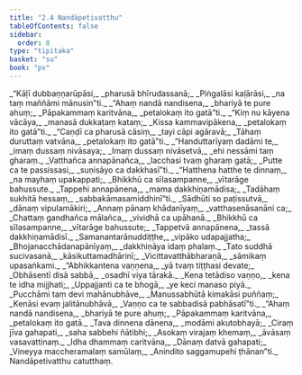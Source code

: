 ```yaml
---
title: "2.4 Nandāpetivatthu"
tableOfContents: false
sidebar:
  order: 8
type: "tipitaka"
basket: "su"
book: "pv"
---
```



<DynamicBreadcrumb />

<Division number="168" book="pv" bookNo="19" page="144">

<Paragraph number="187" type="verses" book="pv">
_“Kāḷī dubbaṇṇarūpāsi,_  
_pharusā bhīrudassanā;_  
_Piṅgalāsi kaḷārāsi,_  
_na taṃ maññāmi mānusin”ti._  

</Paragraph>

</Division>
<Division number="169" book="pv" bookNo="19" page="144">

<Paragraph number="188" type="verses" book="pv">
_“Ahaṃ nandā nandisena,_  
_bhariyā te pure ahuṃ;_  
_Pāpakammaṃ karitvāna,_  
_petalokaṃ ito gatā”ti._  

</Paragraph>

</Division>
<Division number="170" book="pv" bookNo="19" page="145">

<Paragraph number="189" type="verses" book="pv">
_“Kiṃ nu kāyena vācāya,_  
_manasā dukkaṭaṃ kataṃ;_  
_Kissa kammavipākena,_  
_petalokaṃ ito gatā”ti._  

</Paragraph>

</Division>
<Division number="171" book="pv" bookNo="19" page="145">

<Paragraph number="190" type="verses" book="pv">
_“Caṇḍī ca pharusā cāsiṃ,_  
_tayi cāpi agāravā;_  
_Tāhaṃ duruttaṃ vatvāna,_  
_petalokaṃ ito gatā”ti._  

</Paragraph>

</Division>
<Division number="172" book="pv" bookNo="19" page="145">

<Paragraph number="191" type="verses" book="pv">
_“Handuttarīyaṃ dadāmi te,_  
_imaṃ dussaṃ nivāsaya;_  
_Imaṃ dussaṃ nivāsetvā,_  
_ehi nessāmi taṃ gharaṃ._  

</Paragraph>

</Division>
<Division number="173" book="pv" bookNo="19" page="145">

<Paragraph number="192" type="verses" book="pv">
_Vatthañca annapānañca,_  
_lacchasi tvaṃ gharaṃ gatā;_  
_Putte ca te passissasi,_  
_suṇisāyo ca dakkhasī”ti._  

</Paragraph>

</Division>
<Division number="174" book="pv" bookNo="19" page="145">

<Paragraph number="193" type="verses" book="pv">
_“Hatthena hatthe te dinnaṃ,_  
_na mayhaṃ upakappati;_  
_Bhikkhū ca sīlasampanne,_  
_vītarāge bahussute._  

</Paragraph>

</Division>
<Division number="175" book="pv" bookNo="19" page="145">

<Paragraph number="194" type="verses" book="pv">
_Tappehi annapānena,_  
_mama dakkhiṇamādisa;_  
_Tadāhaṃ sukhitā hessaṃ,_  
_sabbakāmasamiddhinī”ti._  

</Paragraph>

</Division>
<Division number="176" book="pv" bookNo="19" page="145">

<Paragraph number="195" type="verses" book="pv">
_Sādhūti so paṭissutvā,_  
_dānaṃ vipulamākiri;_  
_Annaṃ pānaṃ khādanīyaṃ,_  
_vatthasenāsanāni ca;_  
_Chattaṃ gandhañca mālañca,_  
_vividhā ca upāhanā._  

</Paragraph>

</Division>
<Division number="177" book="pv" bookNo="19" page="145">

<Paragraph number="196" type="verses" book="pv">
_Bhikkhū ca sīlasampanne,_  
_vītarāge bahussute;_  
_Tappetvā annapānena,_  
_tassā dakkhiṇamādisī._  

</Paragraph>

</Division>
<Division number="178" book="pv" bookNo="19" page="145">

<Paragraph number="197" type="verses" book="pv">
_Samanantarānuddiṭṭhe,_  
_vipāko udapajjatha;_  
_Bhojanacchādanapānīyaṃ,_  
_dakkhiṇāya idaṃ phalaṃ._  

</Paragraph>

</Division>
<Division number="179" book="pv" bookNo="19" page="145">

<Paragraph number="198" type="verses" book="pv">
_Tato suddhā sucivasanā,_  
_kāsikuttamadhārinī;_  
_Vicittavatthābharaṇā,_  
_sāmikaṃ upasaṅkami._  

</Paragraph>

</Division>
<Division number="180" book="pv" bookNo="19" page="145">

<Paragraph number="199" type="verses" book="pv">
_“Abhikkantena vaṇṇena,_  
_yā tvaṃ tiṭṭhasi devate;_  
_Obhāsentī disā sabbā,_  
_osadhī viya tārakā._  

</Paragraph>

</Division>
<Division number="181" book="pv" bookNo="19" page="145">

<Paragraph number="200" type="verses" book="pv">
_Kena tetādiso vaṇṇo,_  
_kena te idha mijjhati;_  
_Uppajjanti ca te bhogā,_  
_ye keci manaso piyā._  

</Paragraph>

</Division>
<Division number="182" book="pv" bookNo="19" page="146">

<Paragraph number="201" type="verses" book="pv">
_Pucchāmi taṃ devi mahānubhāve,_  
_Manussabhūtā kimakāsi puññaṃ;_  
_Kenāsi evaṃ jalitānubhāvā,_  
_Vaṇṇo ca te sabbadisā pabhāsatī”ti._  

</Paragraph>

</Division>
<Division number="183" book="pv" bookNo="19" page="146">

<Paragraph number="202" type="verses" book="pv">
_“Ahaṃ nandā nandisena,_  
_bhariyā te pure ahuṃ;_  
_Pāpakammaṃ karitvāna,_  
_petalokaṃ ito gatā._  

</Paragraph>

</Division>
<Division number="184" book="pv" bookNo="19" page="146">

<Paragraph number="203" type="verses" book="pv">
_Tava dinnena dānena,_  
_modāmi akutobhayā;_  
_Ciraṃ jīva gahapati,_  
_saha sabbehi ñātibhi;_  
_Asokaṃ virajaṃ khemaṃ,_  
_āvāsaṃ vasavattinaṃ._  

</Paragraph>

</Division>
<Division number="185" book="pv" bookNo="19" page="146">

<Paragraph number="204" type="verses" book="pv">
_Idha dhammaṃ caritvāna,_  
_Dānaṃ datvā gahapati;_  
_Vineyya maccheramalaṃ samūlaṃ,_  
_Anindito saggamupehi ṭhānan”ti._  


</Paragraph>
</Division>

<Paragraph number="205" type="center" book="pv">
Nandāpetivatthu catutthaṃ.
</Paragraph>
